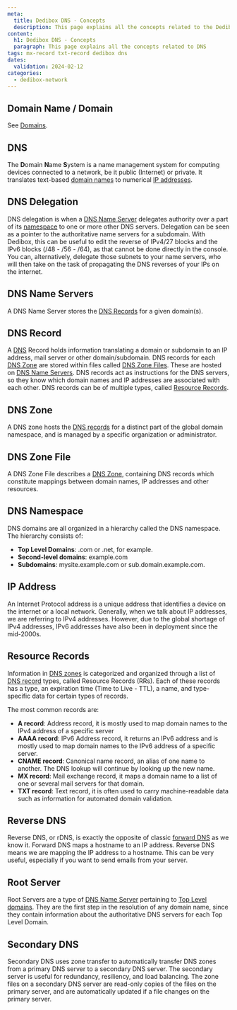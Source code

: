 ```yaml
---
meta:
  title: Dedibox DNS - Concepts
  description: This page explains all the concepts related to the Dedibox DNS services
content:
  h1: Dedibox DNS - Concepts
  paragraph: This page explains all the concepts related to DNS
tags: mx-record txt-record dedibox dns
dates:
  validation: 2024-02-12
categories:
  - dedibox-network
---
```


## Domain Name / Domain

See [Domains](/dedibox-network/domains/concepts/#domain-name/).

## DNS

The **D**omain **N**ame **S**ystem is a name management system for computing devices connected to a network, be it public (Internet) or private. It translates text-based [domain names](/dedibox-network/domains/concepts/#domain-name/) to numerical [IP addresses](#ip-address/).

## DNS Delegation

DNS delegation is when a [DNS Name Server](#dns-name-servers/) delegates authority over a part of its [namespace](#dns-namespace/) to one or more other DNS servers. Delegation can be seen as a pointer to the authoritative name servers for a subdomain. With Dedibox, this can be useful to edit the reverse of IPv4/27 blocks and the IPv6 blocks (/48 - /56 - /64), as that cannot be done directly in the console. You can, alternatively, delegate those subnets to your name servers, who will then take on the task of propagating the DNS reverses of your IPs on the internet.

## DNS Name Servers

A DNS Name Server stores the [DNS Records](#dns-record/) for a given domain(s).

## DNS Record

A [DNS](#dns/) Record holds information translating a domain or subdomain to an IP address, mail server or other domain/subdomain. DNS records for each [DNS Zone](#dns-zone/) are stored within files called [DNS Zone Files](#dns-zone-file/). These are hosted on [DNS Name Servers](#dns-name-servers/). DNS records act as instructions for the DNS servers, so they know which domain names and IP addresses are associated with each other. DNS records can be of multiple types, called [Resource Records](#resource-records/).

## DNS Zone

A DNS zone hosts the [DNS records](#dns-record/) for a distinct part of the global domain namespace, and is managed by a specific organization or administrator.

## DNS Zone File

A DNS Zone File describes a [DNS Zone](#dns-zone/), containing DNS records which constitute mappings between domain names, IP addresses and other resources.

## DNS Namespace

DNS domains are all organized in a hierarchy called the DNS namespace. The hierarchy consists of:

  - **Top Level Domains**: .com or .net, for example.
  - **Second-level domains**: example.com
  - **Subdomains**: mysite.example.com or sub.domain.example.com.

## IP Address

An Internet Protocol address is a unique address that identifies a device on the internet or a local network. Generally, when we talk about IP addresses, we are referring to IPv4 addresses. However, due to the global shortage of IPv4 addresses, IPv6 addresses have also been in deployment since the mid-2000s.

## Resource Records

Information in [DNS zones](#dns-zone/) is categorized and organized through a list of [DNS record](#dns-record/) types, called Resource Records (RRs). Each of these records has a type, an expiration time (Time to Live - TTL), a name, and type-specific data for certain types of records.

The most common records are:

- **A record**: Address record, it is mostly used to map domain names to the IPv4 address of a specific server
- **AAAA record**: IPv6 Address record, it returns an IPv6 address and is mostly used to map domain names to the IPv6 address of a specific server.
- **CNAME record**: Canonical name record, an alias of one name to another. The DNS lookup will continue by looking up the new name.
- **MX record**: Mail exchange record, it maps a domain name to a list of one or several mail servers for that domain.
- **TXT record**: Text record, it is often used to carry machine-readable data such as information for automated domain validation.

## Reverse DNS

Reverse DNS, or rDNS, is exactly the opposite of classic [forward DNS](#dns/) as we know it. Forward DNS maps a hostname to an IP address. Reverse DNS means we are mapping the IP address to a hostname. This can be very useful, especially if you want to send emails from your server.

## Root Server 

Root Servers are a type of [DNS Name Server](#dns-name-servers/) pertaining to [Top Level domains](/dedibox-network/domains/concepts/#tld/). They are the first step in the resolution of any domain name, since they contain information about the authoritative DNS servers for each Top Level Domain.

## Secondary DNS

Secondary DNS uses zone transfer to automatically transfer DNS zones from a primary DNS server to a secondary DNS server. The secondary server is useful for redundancy, resiliency, and load balancing. The zone files on a secondary DNS server are read-only copies of the files on the primary server, and are automatically updated if a file changes on the primary server.